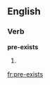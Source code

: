 ==English==

===Verb===
'''pre-exists'''

# {{third-person singular of|[[pre-exist]]}}

[[fr:pre-exists]]